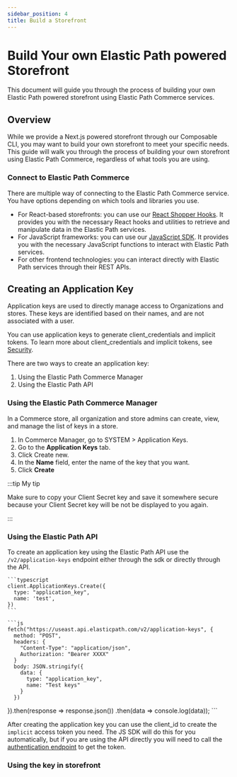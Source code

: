 ```yaml
---
sidebar_position: 4
title: Build a Storefront
---
```



# Build Your own Elastic Path powered Storefront

This document will guide you through the process of building your own Elastic Path powered storefront using Elastic Path Commerce services.


## Overview

While we provide a Next.js powered storefront through our Composable CLI, you may want to build your own storefront to meet your specific needs. This guide will walk you through the process of building your own storefront using Elastic Path Commerce, regardless of what tools you are using.

### Connect to Elastic Path Commerce

There are multiple way of connecting to the Elastic Path Commerce service. You have options depending on which tools and libraries you use.

- For React-based storefronts: you can use our [React Shopper Hooks](https://www.npmjs.com/package/@elasticpath/react-shopper-hooks). It provides you with the necessary React hooks and utilities to retrieve and manipulate data in the Elastic Path services.
- For JavaScript frameworks: you can use our [JavaScript SDK](https://www.npmjs.com/package/@moltin/sdk). It provides you with the necessary JavaScript functions to interact with Elastic Path services.
- For other frontend technologies: you can interact directly with Elastic Path services through their REST APIs.

## Creating an Application Key

Application keys are used to directly manage access to Organizations and stores. These keys are identified based on their names, and are not associated with a user.

You can use application keys to generate client_credentials and implicit tokens. To learn more about client_credentials and implicit tokens, see [Security](https://elasticpath.dev/docs/commerce-cloud/authentication/security).

There are two ways to create an application key:

1. Using the Elastic Path Commerce Manager
2. Using the Elastic Path API

### Using the Elastic Path Commerce Manager

In a Commerce store, all organization and store admins can create, view, and manage the list of keys in a store.

1. In Commerce Manager, go to SYSTEM > Application Keys.
2. Go to the **Application Keys** tab.
3. Click Create new.
4. In the **Name** field, enter the name of the key that you want.
5. Click **Create**

:::tip My tip

Make sure to copy your Client Secret key and save it somewhere secure because your Client Secret key will be not be displayed to you again.

:::

### Using the Elastic Path API

To create an application key using the Elastic Path API use the `/v2/application-keys` endpoint either through the sdk or directly through the API.

<Tabs>
  <TabItem value="sdk" label="Javascript SDK">

    ```typescript
    client.ApplicationKeys.Create({
      type: "application_key",
      name: 'test',
    })
    ```

  </TabItem>

  <TabItem value="fetch" label="Fetch API">

    ```js
    fetch("https://useast.api.elasticpath.com/v2/application-keys", {
      method: "POST",
      headers: {
        "Content-Type": "application/json",
        Authorization: "Bearer XXXX"
      }
      body: JSON.stringify({
        data: {
          type: "application_key",
          name: "Test keys"
        }
      })
  }).then(response => response.json())
    .then(data => console.log(data));
    ```


  </TabItem>
</Tabs>

After creating the application key you can use the client_id to create the `implicit` access token you need. The JS SDK will do this for you automatically, but if you are using the API directly you will need to call the [authentication endpoint](https://elasticpath.dev/docs/commerce-cloud/authentication/Tokens/implicit-token) to get the token.

### Using the key in storefront

